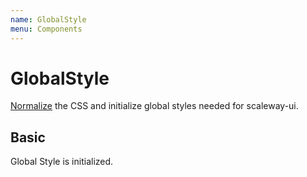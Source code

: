 ```yaml
---
name: GlobalStyle
menu: Components
---
```



# GlobalStyle

[Normalize](https://smooth-ui.smooth-code.com/docs-basics-normalize) the CSS and initialize global styles needed for scaleway-ui.

## Basic

<Playground>
  <GlobalStyle />
  Global Style is initialized.
</Playground>
